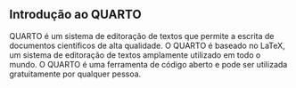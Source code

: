 ## Introdução ao QUARTO

QUARTO é um sistema de editoração de textos que permite a escrita de documentos científicos de alta qualidade. O QUARTO é baseado no LaTeX, um sistema de editoração de textos amplamente utilizado em todo o mundo. O QUARTO é uma ferramenta de código aberto e pode ser utilizada gratuitamente por qualquer pessoa.
